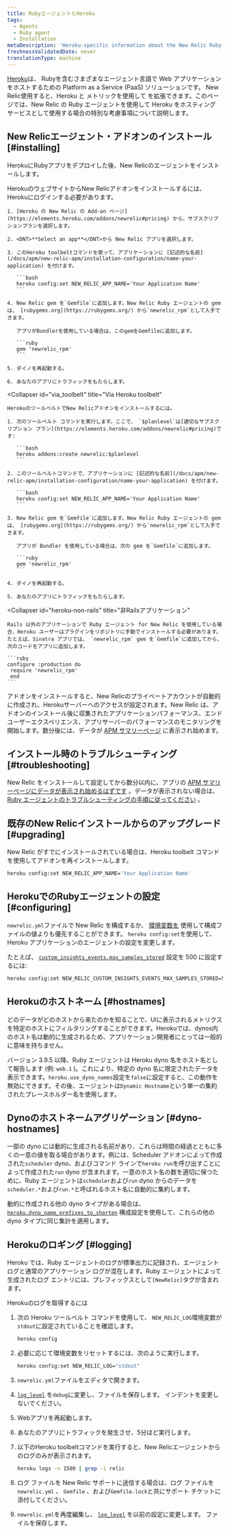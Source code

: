 ```yaml
---
title: RubyエージェントとHeroku
tags:
  - Agents
  - Ruby agent
  - Installation
metaDescription: 'Heroku-specific information about the New Relic Ruby agent, including installation, configuration, app naming, and logging.'
freshnessValidatedDate: never
translationType: machine
---
```


[Heroku](https://devcenter.heroku.com/articles/newrelic)は、 Rubyを含むさまざまなエージェント言語で Web アプリケーションをホストするための Platform as a Service (PaaS) ソリューションです。 New Relic使用すると、Heroku [<InlinePopover type="apm"/>](/docs/apm/new-relic-apm)と[<InlinePopover type="browser"/>](/docs/browser/new-relic-browser) メトリックを使用して を拡張できます。このページでは、New Relic の Ruby エージェントを使用して Heroku をホスティング サービスとして使用する場合の特別な考慮事項について説明します。

## New Relicエージェント・アドオンのインストール [#installing]

HerokuにRubyアプリをデプロイした後、New Relicのエージェントをインストールします。

<CollapserGroup>
  <Collapser
    id="via_heroku"
    title="Heroku社のウェブサイトより"
  >
    HerokuのウェブサイトからNew Relicアドオンをインストールするには、Herokuにログインする必要があります。

    1. [Heroku の New Relic の Add-on ページ](https://elements.heroku.com/addons/newrelic#pricing) から、サブスクリプションプランを選択します。

    2. <DNT>**Select an app**</DNT>から New Relic アプリを選択します。

    3. このHeroku toolbeltコマンドを使って、アプリケーションに [記述的な名前](/docs/apm/new-relic-apm/installation-configuration/name-your-application) を付けます。

       ```bash
       heroku config:set NEW_RELIC_APP_NAME='Your Application Name'
       ```

    4. New Relic gem を`Gemfile`に追加します。New Relic Ruby エージェントの gem は、 [rubygems.org](https://rubygems.org/) から`newrelic_rpm`として入手できます。

       アプリがBundlerを使用している場合は、このgemをGemfileに追加します。

       ```ruby
       gem 'newrelic_rpm'
       ```

    5. ダイノを再起動する。

    6. あなたのアプリにトラフィックをもたらします。
  </Collapser>

  <Collapser
    id="via_toolbelt"
    title="Via Heroku toolbelt"
  >
    HerokuのツールベルトでNew Relicアドオンをインストールするには。

    1. 次のツールベルト コマンドを実行します。ここで、 `$planlevel`は[適切なサブスクリプション プラン](https://elements.heroku.com/addons/newrelic#pricing)です:

       ```bash
       heroku addons:create newrelic:$planlevel
       ```

    2. このツールベルトコマンドで、アプリケーションに [記述的な名前](/docs/apm/new-relic-apm/installation-configuration/name-your-application) を付けます。

       ```bash
       heroku config:set NEW_RELIC_APP_NAME='Your Application Name'
       ```

    3. New Relic gem を`Gemfile`に追加します。New Relic Ruby エージェントの gem は、 [rubygems.org](https://rubygems.org/) から`newrelic_rpm`として入手できます。

       アプリが Bundler を使用している場合は、次の gem を`Gemfile`に追加します。

       ```ruby
       gem 'newrelic_rpm'
       ```

    4. ダイノを再起動する。

    5. あなたのアプリにトラフィックをもたらします。
  </Collapser>

  <Collapser
    id="heroku-non-rails"
    title="非Railsアプリケーション"
  >
    Rails 以外のアプリケーションで Ruby エージェント for New Relic を使用している場合、Heroku ユーザーはプラグインをリポジトリに手動でインストールする必要があります。たとえば、Sinatra アプリでは、 `newrelic_rpm` gem を`Gemfile`に追加してから、次のコードをアプリに追加します。

    ```ruby
    configure :production do
     require 'newrelic_rpm'
     end
    ```
  </Collapser>
</CollapserGroup>

アドオンをインストールすると、New Relicのプライベートアカウントが自動的に作成され、Herokuサーバーへのアクセスが設定されます。New Relic は、アドオンのインストール後に収集されたアプリケーションパフォーマンス、エンドユーザーエクスペリエンス、アプリサーバーのパフォーマンスのモニタリングを開始します。数分後には、データが [APM サマリーページ](/docs/apm/applications-menu/monitoring/apm-overview-page) に表示され始めます。

<InstallFeedback/>

## インストール時のトラブルシューティング [#troubleshooting]

New Relic をインストールして設定してから数分以内に、アプリの [APM サマリーページにデータが表示され始めるはずです](/docs/apm/applications-menu/monitoring/apm-overview-page) 。データが表示されない場合は、 [Ruby エージェントのトラブルシューティングの手順に従ってください](/docs/agents/ruby-agent/troubleshooting/no-data-appears-ruby) 。

## 既存のNew Relicインストールからのアップグレード [#upgrading]

New Relic がすでにインストールされている場合は、Heroku toolbelt コマンドを使用してアドオンを再インストールします。

```bash
heroku config:set NEW_RELIC_APP_NAME='Your Application Name'
```

## HerokuでのRubyエージェントの設定 [#configuring]

`newrelic.yml`ファイルで New Relic を構成するか、 [環境変数を](/docs/agents/ruby-agent/installation-configuration/ruby-agent-configuration) 使用して構成ファイルの値よりも優先することができます。 `heroku config:set`を使用して、Heroku アプリケーションのエージェントの設定を変更します。

たとえば、 [`custom_insights_events.max_samples_stored`](/docs/apm/agents/ruby-agent/configuration/ruby-agent-configuration/#custom_insights_events-max_samples_stored) 設定を 500 に設定するには:

```bash
heroku config:set NEW_RELIC_CUSTOM_INSIGHTS_EVENTS_MAX_SAMPLES_STORED=500
```

## Herokuのホストネーム [#hostnames]

どのデータがどのホストから来たのかを知ることで、UIに表示されるメトリクスを特定のホストにフィルタリングすることができます。Herokuでは、dynos内のホスト名は動的に生成されるため、アプリケーション開発者にとっては一般的に意味を持ちません。

バージョン 3.9.5 以降、Ruby エージェントは Heroku dyno 名をホスト名として報告します (例: `web.1` )。これにより、特定の dyno 名に限定されたデータを表示できます。`heroku.use_dyno_names`設定を`false`に設定すると、この動作を無効にできます。その後、エージェントは`Dynamic Hostname`という単一の集約されたプレースホルダー名を使用します。

## Dynoのホストネームアグリゲーション [#dyno-hostnames]

一部の dyno には動的に生成される名前があり、これらは時間の経過とともに多くの一意の値を取る場合があります。例には、Scheduler アドオンによって作成された`scheduler` dyno、およびコマンド ラインで`heroku run`を呼び出すことによって作成された`run` dyno が含まれます。一意のホスト名の数を適切に保つために、Ruby エージェントは`scheduler`および`run` dyno からのデータを`scheduler.*`および`run.*`と呼ばれるホスト名に自動的に集約します。

動的に作成される他の dyno タイプがある場合は、 [`heroku.dyno_name_prefixes_to_shorten`](/docs/apm/agents/ruby-agent/configuration/ruby-agent-configuration/#heroku) 構成設定を使用して、これらの他の dyno タイプに同じ集計を適用します。

## Herokuのロギング [#logging]

Heroku では、Ruby エージェントのログが標準出力に記録され、エージェント ログと通常のアプリケーション ログが混在します。Ruby エージェントによって生成されたログ エントリには、プレフィックスとして`[NewRelic]`タグが含まれます。

Herokuのログを取得するには

1. 次の Heroku ツールベルト コマンドを使用して、 `NEW_RELIC_LOG`環境変数が`stdout`に設定されていることを確認します。

   ```bash
   heroku config
   ```

2. 必要に応じて環境変数をリセットするには、次のように実行します。

   ```bash
   heroku config:set NEW_RELIC_LOG="stdout"
   ```

3. `newrelic.yml`ファイルをエディタで開きます。

4. [`log_level`](/docs/apm/agents/ruby-agent/configuration/ruby-agent-configuration/#log_level) を`debug`に変更し、ファイルを保存します。 インデントを変更しないでください。

5. Webアプリを再起動します。

6. あなたのアプリにトラフィックを発生させ、5分ほど実行します。

7. 以下のHeroku toolbeltコマンドを実行すると、New Relicエージェントからのログのみが表示されます。

   ```bash
   heroku logs -n 1500 | grep -i relic
   ```

8. ログ ファイルを New Relic サポートに送信する場合は、ログ ファイルを`newrelic.yml` 、 `Gemfile` 、および`Gemfile.lock`と共にサポート チケットに添付してください。

9. `newrelic.yml`を再度編集し、 [`log_level`](/docs/apm/agents/ruby-agent/configuration/ruby-agent-configuration/#log_level) を以前の設定に変更します。 ファイルを保存します。